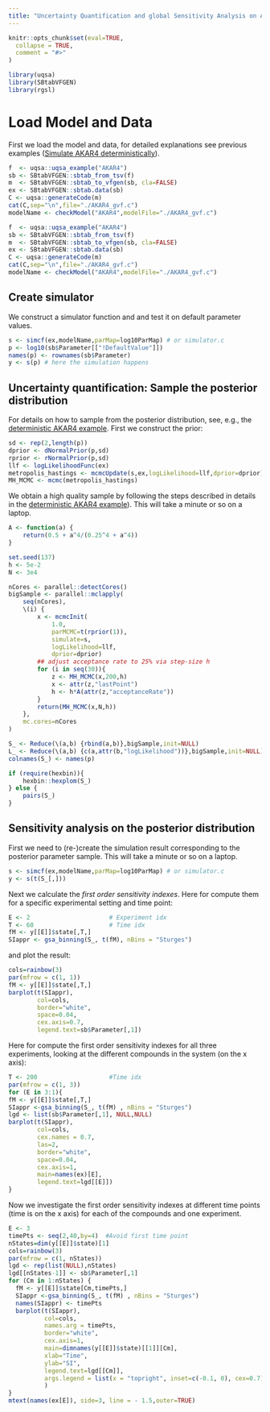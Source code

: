 ```yaml
---
title: "Uncertainty Quantification and global Sensitivity Analysis on AKAR4 (deterministic)"
---
```


```r
knitr::opts_chunk$set(eval=TRUE,
  collapse = TRUE,
  comment = "#>"
)
```

```r
library(uqsa)
library(SBtabVFGEN)
library(rgsl)
```

# Load Model and Data

First we load the model and data, for detailed explanations see previous examples ([Simulate AKAR4 deterministically](./simAKAR4.html)).

```r
f  <- uqsa::uqsa_example("AKAR4")
sb <- SBtabVFGEN::sbtab_from_tsv(f)
m  <- SBtabVFGEN::sbtab_to_vfgen(sb, cla=FALSE)
ex <- SBtabVFGEN::sbtab.data(sb)
C <- uqsa::generateCode(m)
cat(C,sep="\n",file="./AKAR4_gvf.c")
modelName <- checkModel("AKAR4",modelFile="./AKAR4_gvf.c")
```

```r
f  <- uqsa::uqsa_example("AKAR4")
sb <- SBtabVFGEN::sbtab_from_tsv(f)
m  <- SBtabVFGEN::sbtab_to_vfgen(sb, cla=FALSE)
ex <- SBtabVFGEN::sbtab.data(sb)
C <- uqsa::generateCode(m)
cat(C,sep="\n",file="./AKAR4_gvf.c")
modelName <- checkModel("AKAR4",modelFile="./AKAR4_gvf.c")
```

## Create simulator

We construct a simulator function and and test it on default parameter values.

```r
s <- simcf(ex,modelName,parMap=log10ParMap) # or simulator.c
p <- log10(sb$Parameter[["!DefaultValue"]])
names(p) <- rownames(sb$Parameter)
y <- s(p) # here the simulation happens
```

## Uncertainty quantification: Sample the posterior distribution

For details on how to sample from the posterior distribution, see, e.g., the [deterministic AKAR4 example](sampleAKAR4.html).
First we construct the prior:

```r
sd <- rep(2,length(p))
dprior <- dNormalPrior(p,sd)
rprior <- rNormalPrior(p,sd)
llf <- logLikelihoodFunc(ex)
metropolis_hastings <- mcmcUpdate(s,ex,logLikelihood=llf,dprior=dprior)
MH_MCMC <- mcmc(metropolis_hastings)
```

We obtain a high quality sample by following the steps described in details in the [deterministic AKAR4 example](sampleAKAR4.html)). This will take a minute or so on a laptop.


```r
A <- function(a) {
    return(0.5 + a^4/(0.25^4 + a^4))
}

set.seed(137)
h <- 5e-2
N <- 3e4

nCores <- parallel::detectCores()
bigSample <- parallel::mclapply(
    seq(nCores),
    \(i) {
        x <- mcmcInit(
            1.0,
            parMCMC=t(rprior(1)),
            simulate=s,
            logLikelihood=llf,
            dprior=dprior)
        ## adjust acceptance rate to 25% via step-size h
        for (i in seq(30)){
            z <- MH_MCMC(x,200,h)
            x <- attr(z,"lastPoint")
            h <- h*A(attr(z,"acceptanceRate"))
        }
        return(MH_MCMC(x,N,h))
    },
    mc.cores=nCores
)

S_ <- Reduce(\(a,b) {rbind(a,b)},bigSample,init=NULL)
L_ <- Reduce(\(a,b) {c(a,attr(b,"logLikelihood"))},bigSample,init=NULL)
colnames(S_) <- names(p)

```


```r
if (require(hexbin)){
    hexbin::hexplom(S_)
} else {
    pairs(S_)
}
```


## Sensitivity analysis on the posterior distribution

First we need to (re-)create the simulation result corresponding to the posterior parameter sample. This will take a minute or so on a laptop.

```r
s <- simcf(ex,modelName,parMap=log10ParMap) # or simulator.c
y <- s(t(S_[,]))
```

Next we calculate the _first order sensitivity indexes_. Here for compute them for a specific experimental setting and time point:

```r
E <- 2                      # Experiment idx
T <- 60                     # Time idx
fM <- y[[E]]$state[,T,]
SIappr <- gsa_binning(S_, t(fM), nBins = "Sturges")
```

and plot the result:

```r
cols=rainbow(3)
par(mfrow = c(1, 1))
fM <- y[[E]]$state[,T,]
barplot(t(SIappr),
        col=cols,
        border="white",
        space=0.04,
        cex.axis=0.7,
        legend.text=sb$Parameter[,1])

```

Here for compute the first order sensitivity indexes for all three experiments, looking at the different compounds in the system (on the x axis):

```r
T <- 200                    #Time idx
par(mfrow = c(1, 3))
for (E in 3:1){
fM <- y[[E]]$state[,T,]
SIappr <-gsa_binning(S_, t(fM) , nBins = "Sturges")
lgd <- list(sb$Parameter[,1], NULL,NULL)
barplot(t(SIappr),
        col=cols,
        cex.names = 0.7,
        las=2,
        border="white",
        space=0.04,
        cex.axis=1,
        main=names(ex)[E],
        legend.text=lgd[[E]])
}
```

Now we investigate the first order sensitivity indexes at different time points (time is on the x axis) for each of the compounds and one experiment.

```r
E <- 3
timePts <- seq(2,40,by=4)  #Avoid first time point
nStates=dim(y[[E]]$state)[1]
cols=rainbow(3)
par(mfrow = c(1, nStates))
lgd <- rep(list(NULL),nStates)
lgd[[nStates-1]] <- sb$Parameter[,1]
for (Cm in 1:nStates) {
  fM <- y[[E]]$state[Cm,timePts,]
  SIappr <-gsa_binning(S_, t(fM) , nBins = "Sturges")
  names(SIappr) <- timePts
  barplot(t(SIappr),
          col=cols,
          names.arg = timePts,
          border="white",
          cex.axis=1,
          main=dimnames(y[[E]]$state)[[1]][Cm],
          xlab="Time",
          ylab="SI",
          legend.text=lgd[[Cm]],
          args.legend = list(x = "topright", inset=c(-0.1, 0), cex=0.7)
          )
}
mtext(names(ex[E]), side=3, line = - 1.5,outer=TRUE)
```
